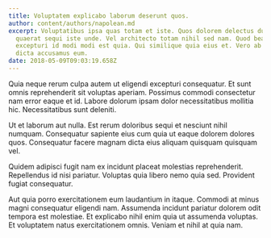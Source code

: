 ```yaml
---
title: Voluptatem explicabo laborum deserunt quos.
author: content/authors/napolean.md
excerpt: Voluptatibus ipsa quas totam et iste. Quos dolorem delectus ducimus qui
  quaerat sequi iste unde. Vel architecto totam nihil sed nam. Quod beatae
  excepturi id modi modi est quia. Qui similique quia eius et. Vero ab esse
  dicta accusamus eum.
date: 2018-05-09T09:03:19.658Z
---
```

Quia neque rerum culpa autem ut eligendi excepturi consequatur. Et sunt omnis reprehenderit sit voluptas aperiam. Possimus commodi consectetur nam error eaque et id. Labore dolorum ipsam dolor necessitatibus mollitia hic. Necessitatibus sunt deleniti.
 Ut et laborum aut nulla. Est rerum doloribus sequi et nesciunt nihil numquam. Consequatur sapiente eius cum quia ut eaque dolorem dolores quos. Consequatur facere magnam dicta eius aliquam quisquam quisquam vel.
 Quidem adipisci fugit nam ex incidunt placeat molestias reprehenderit. Repellendus id nisi pariatur. Voluptas quia libero nemo quia sed. Provident fugiat consequatur.
 Aut quia porro exercitationem eum laudantium in itaque. Commodi at minus magni consequatur eligendi nam. Assumenda incidunt pariatur dolorem odit tempora est molestiae. Et explicabo nihil enim quia ut assumenda voluptas. Et voluptatem natus exercitationem omnis. Veniam et nihil at quia nam.
